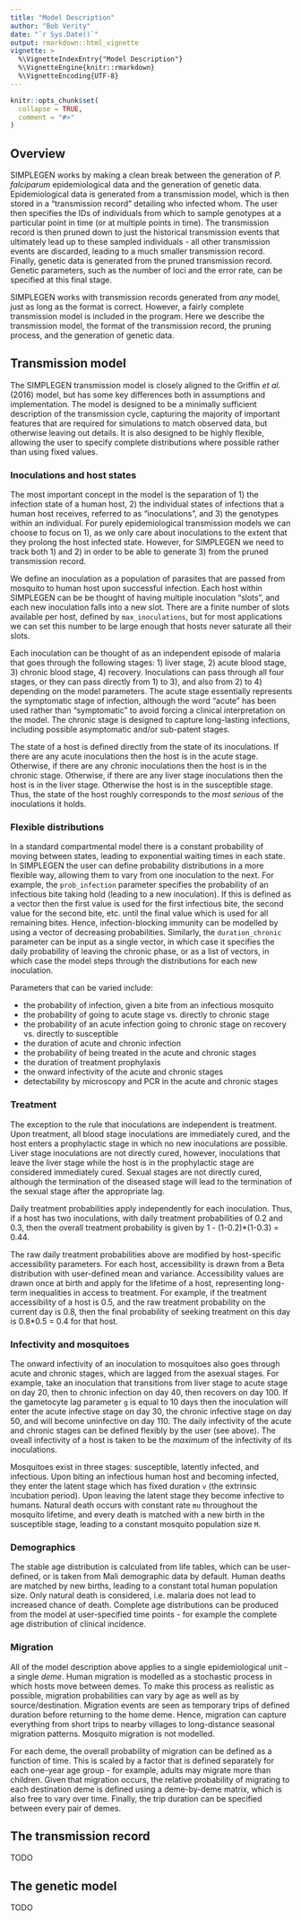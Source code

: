```yaml
---
title: "Model Description"
author: "Bob Verity"
date: "`r Sys.Date()`"
output: rmarkdown::html_vignette
vignette: >
  %\VignetteIndexEntry{"Model Description"}
  %\VignetteEngine{knitr::rmarkdown}
  %\VignetteEncoding{UTF-8}
---
```


```r
knitr::opts_chunk$set(
  collapse = TRUE,
  comment = "#>"
)
```


## Overview

SIMPLEGEN works by making a clean break between the generation of *P. falciparum* epidemiological data and the generation of genetic data. Epidemiological data is generated from a transmission model, which is then stored in a "transmission record" detailing who infected whom. The user then specifies the IDs of individuals from which to sample genotypes at a particular point in time (or at multiple points in time). The transmission record is then pruned down to just the historical transmission events that ultimately lead up to these sampled individuals - all other transmission events are discarded, leading to a much smaller transmission record. Finally, genetic data is generated from the pruned transmission record. Genetic parameters, such as the number of loci and the error rate, can be specified at this final stage.

SIMPLEGEN works with transmission records generated from *any* model, just as long as the format is correct. However, a fairly complete transmission model is included in the program. Here we describe the transmission model, the format of the transmission record, the pruning process, and the generation of genetic data.


## Transmission model

The SIMPLEGEN transmission model is closely aligned to the Griffin *et al.* (2016) model, but has some key differences both in assumptions and implementation. The model is designed to be a minimally sufficient description of the transmission cycle, capturing the majority of important features that are required for simulations to match observed data, but otherwise leaving out details. It is also designed to be highly flexible, allowing the user to specify complete distributions where possible rather than using fixed values.

### Inoculations and host states

The most important concept in the model is the separation of 1) the infection state of a human host, 2) the individual states of infections that a human host receives, referred to as "inoculations", and 3) the genotypes within an individual. For purely epidemiological transmission models we can choose to focus on 1), as we only care about inoculations to the extent that they prolong the host infected state. However, for SIMPLEGEN we need to track both 1) and 2) in order to be able to generate 3) from the pruned transmission record.

We define an inoculation as a population of parasites that are passed from mosquito to human host upon successful infection. Each host within SIMPLEGEN can be be thought of having multiple inoculation "slots", and each new inoculation falls into a new slot. There are a finite number of slots available per host, defined by `max_inoculations`, but for most applications we can set this number to be large enough that hosts never saturate all their slots.

Each inoculation can be thought of as an independent episode of malaria that goes through the following stages: 1) liver stage, 2) acute blood stage, 3) chronic blood stage, 4) recovery. Inoculations can pass through all four stages, or they can pass directly from 1) to 3), and also from 2) to 4) depending on the model parameters. The acute stage essentially represents the symptomatic stage of infection, although the word "acute" has been used rather than "symptomatic" to avoid forcing a clinical interpretation on the model. The chronic stage is designed to capture long-lasting infections, including possible asymptomatic and/or sub-patent stages.

The state of a host is defined directly from the state of its inoculations. If there are any acute inoculations then the host is in the acute stage. Otherwise, if there are any chronic inoculations then the host is in the chronic stage. Otherwise, if there are any liver stage inoculations then the host is in the liver stage. Otherwise the host is in the susceptible stage. Thus, the state of the host roughly corresponds to the *most serious* of the inoculations it holds.

### Flexible distributions

In a standard compartmental model there is a constant probability of moving between states, leading to exponential waiting times in each state. In SIMPLEGEN the user can define probability distributions in a more flexible way, allowing them to vary from one inoculation to the next. For example, the `prob_infection` parameter specifies the probability of an infectious bite taking hold (leading to a new inoculation). If this is defined as a vector then the first value is used for the first infectious bite, the second value for the second bite, etc. until the final value which is used for all remaining bites. Hence, infection-blocking immunity can be modelled by using a vector of decreasing probabilities. Similarly, the `duration_chronic` parameter can be input as a single vector, in which case it specifies the daily probability of leaving the chronic phase, or as a list of vectors, in which case the model steps through the distributions for each new inoculation.

Parameters that can be varied include:

- the probability of infection, given a bite from an infectious mosquito
- the probability of going to acute stage vs. directly to chronic stage
- the probability of an acute infection going to chronic stage on recovery vs. directly to susceptible
- the duration of acute and chronic infection
- the probability of being treated in the acute and chronic stages
- the duration of treatment prophylaxis
- the onward infectivity of the acute and chronic stages
- detectability by microscopy and PCR in the acute and chronic stages

### Treatment

The exception to the rule that inoculations are independent is treatment. Upon treatment, all blood stage inoculations are immediately cured, and the host enters a prophylactic stage in which no new inoculations are possible. Liver stage inoculations are not directly cured, however, inoculations that leave the liver stage while the host is in the prophylactic stage are considered immediately cured. Sexual stages are not directly cured, although the termination of the diseased stage will lead to the termination of the sexual stage after the appropriate lag.

Daily treatment probabilities apply independently for each inoculation. Thus, if a host has two inoculations, with daily treatment probabilities of 0.2 and 0.3, then the overall treatment probability is given by 1 - (1-0.2)*(1-0.3) = 0.44.

The raw daily treatment probabilities above are modified by host-specific accessibility parameters. For each host, accessibility is drawn from a Beta distribution with user-defined mean and variance. Accessibility values are drawn once at birth and apply for the lifetime of a host, representing long-term inequalities in access to treatment. For example, if the treatment accessibility of a host is 0.5, and the raw treatment probability on the current day is 0.8, then the final probability of seeking treatment on this day is 0.8*0.5 = 0.4 for that host.

### Infectivity and mosquitoes

The onward infectivity of an inoculation to mosquitoes also goes through acute and chronic stages, which are lagged from the asexual stages. For example, take an inoculation that transitions from liver stage to acute stage on day 20, then to chronic infection on day 40, then recovers on day 100. If the gametocyte lag parameter `g` is equal to 10 days then the inoculation will enter the acute infective stage on day 30, the chronic infective stage on day 50, and will become uninfective on day 110. The daily infectivity of the acute and chronic stages can be defined flexibly by the user (see above). The oveall infectivity of a host is taken to be the *maximum* of the infectivity of its inoculations.

Mosquitoes exist in three stages: susceptible, latently infected, and infectious. Upon biting an infectious human host and becoming infected, they enter the latent stage which has fixed duration `v` (the extrinsic incubation period). Upon leaving the latent stage they become infective to humans. Natural death occurs with constant rate `mu` throughout the mosquito lifetime, and every death is matched with a new birth in the susceptible stage, leading to a constant mosquito population size `M`.

### Demographics

The stable age distribution is calculated from life tables, which can be user-defined, or is taken from Mali demographic data by default. Human deaths are matched by new births, leading to a constant total human population size. Only natural death is considered, i.e. malaria does not lead to increased chance of death. Complete age distributions can be produced from the model at user-specified time points - for example the complete age distribution of clinical incidence.

### Migration

All of the model description above applies to a single epidemiological unit - a single *deme*. Human migration is modelled as a stochastic process in which hosts move between demes. To make this process as realistic as possible, migration probabilities can vary by age as well as by source/destination. Migration events are seen as temporary trips of defined duration before returning to the home deme. Hence, migration can capture everything from short trips to nearby villages to long-distance seasonal migration patterns. Mosquito migration is not modelled.

For each deme, the overall probability of migration can be defined as a function of time. This is scaled by a factor that is defined separately for each one-year age group - for example, adults may migrate more than children. Given that migration occurs, the relative probability of migrating to each destination deme is defined using a deme-by-deme matrix, which is also free to vary over time. Finally, the trip duration can be specified between every pair of demes.


## The transmission record

TODO

## The genetic model

TODO


